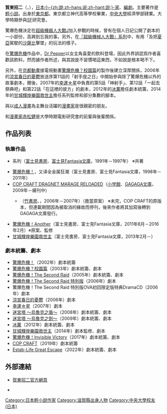 {{文學}}
{{NoteTA
|1=zh-hans:全金属狂潮; zh-hant:驚爆危機;
|2=zh-hans:甘城光辉游乐园; zh-hant:甘城輝煌樂園救世主;
}}
{{japanese|japanese=賀東 招二|kana=がとう しょうじ|romaji=Gatō Shōji}}

'''賀東招二'''（{{lang-ja|がとう しょうじ}}，{{bd|1971年||||Gatou, Shouji}}），[[日本|日本]][[小說家_(職業)|小-{zh:說;zh-hans:说;zh-hant:説;}-家]]、[[編劇|編劇]]。主要著作是[[輕小說|輕小說]]。出身於[[東京都|東京都]]。東京都立神代高等學校畢業，[[中央大學_(日本)|中央大學]]經濟學部肄業。大學時期參與[[科幻小說|SF]]研究會。

驚爆危機決定在[[超級機器人大戰J|超級機器人大戰J]]加入參戰的時候，曾有在個人日記公開了劇本的一小部份，高興到忘我的事。另外，在[[超級機械人大戰系列|『超級機械人大戰』系列]]中，有用「{{lang|ja|[[巴尼|巴尼]]}}及{{lang|ja|[[機動戰士GUNDAM_0083角色列表|巴寧格]]}}把[[夏亞·阿茲納布爾|夏亞]]駕駛的[[MSN-04型機動戰士|沙薩比]]擊墜」的玩法的樣子。

在[[驚爆危機|驚爆危機]]作品中，[[Dr_Pepper|Dr Pepper]]以女主角喜愛的飲料登場，因此外界誤認爲作者喜歡該飲料，然而據作者所述，與其說是不習慣喝這東西，不如說是根本喝不下。

另外，在[[京都動畫|京都動畫]]接電視動畫[[驚爆危機#驚爆危機_校園篇（ふもっふ）|驚爆危機？校園篇]]的製作後建立深厚關係，2006年的[[涼宮春日的憂鬱|涼宮春日的憂鬱]]放送序第11話的「射手座之日」中開始參與除了驚爆危機以外的故事劇本，爾後，2007年的[[幸運☆星|幸運☆星]]中負責的第5話「神射手」、第12話「一起去祭典吧」和第22話「在這裡的彼方」的劇本，2012年的[[古籍研究社系列|冰菓]]擔任劇本統籌，2014年的[[甘城輝煌樂園救世主|甘城輝煌樂園救世主]]擔任系列監修和部分集數的腳本。

與以[[成人漫畫|成人漫畫]]為主舞台活躍的[[漫畫家|漫畫家]]{{lang|ja|{{tsl|ja|井上よしひさ|井上よしひさ}}}}是很親密的朋友。

和[[漫畫家|漫畫家]][[赤松健|赤松健]]是大學時期電影研究會的前輩與後輩關係。

== 作品列表 ==
=== 執筆作品 ===
* {{tsl|ja|蓬莱学園シリーズ|蓬萊學園}}系列（[[富士見書房|富士見書房]]、[[富士見Fantasia文庫|富士見Fantasia文庫]]，1991年－1997年） ※共著
* [[驚爆危機|驚爆危機！]]，又译全金属狂潮（富士見書房、富士見Fantasia文庫，1998年－2011年）
* [[COP_CRAFT|COP CRAFT DRAGNET MARAGE RELOADED]]（[[小学館|小学館]]、[[GAGAGA文庫|GAGAGA文庫]]，2009年－續刊中）
** {{lang|ja|ドラグネット・ミラージュ}}（[[竹書房|竹書房]]、{{tsl|ja|ゼータ文庫|ゼータ文庫}}，2006年－2007年）（擔當原案） ※未完，COP CRAFT的原版本，但連載期間因為{{tsl|ja|ゼータ文庫|ゼータ文庫}}被取消的緣故而停刊，後來作者將其加寫後轉到GAGAGA文庫發行。
* [[驚爆危機！Another|驚爆危機！Another]]（富士見書房、富士見Fantasia文庫，2011年8月－2016年2月）※原案、監修
* [[甘城輝煌樂園救世主|甘城輝煌樂園救世主]]（富士見書房、富士見Fantasia文庫，2013年2月－）

=== 劇本統籌、劇本 ===
* [[驚爆危機|驚爆危機！]]（2002年）劇本統籌
* [[驚爆危機#驚爆危機？校園篇（ふもっふ）|驚爆危機？校園篇]]（2003年）劇本統籌、劇本
* [[驚爆危機#驚爆危機！The_Second_Raid|驚爆危機！The Second Raid]]（2005年）劇本統籌、劇本
* [[驚爆危機#驚爆危機！The_Second_Raid_特別版|驚爆危機！The Second Raid 特別版]]（2006年）劇本
* 驚爆危機！The Second Raid 特別版OVA初回限定版特典DramaCD（2006年）劇本
* [[涼宮春日的憂鬱|涼宮春日的憂鬱]]（2006年）劇本
* [[幸運☆星|幸運☆星]]（2007年）劇本
* [[迷宮塔_(動畫)|迷宮塔 ～烏魯克之盾～]]（2008年）劇本統籌、劇本
* [[迷宮塔_(動畫)|迷宮塔 ～烏魯克之劍～]]（2009年）劇本統籌、劇本
* [[古籍研究社系列|冰菓]]（2012年）劇本統籌、劇本
* [[甘城輝煌樂園救世主|甘城輝煌樂園救世主]]（2014年）劇本監修、劇本
* [[驚爆危機#驚爆危機！IV|驚爆危機！Invisible Victory]]（2017年）劇本統籌、劇本
* [[COP_CRAFT|COP CRAFT]]（2019年）劇本統籌
* [[Estab-Life|Estab-Life Great Escape]]（2022年）劇本統籌、劇本

== 外部連結 ==
* [http://www.gatoh.com/ 賀東招二官方網頁] {{Wayback|url=http://www.gatoh.com/ |date=20210412213230 }} {{ja icon}}
* {{twitter|gatosyoji}} {{ja icon}}

{{Normdaten}}
{{這本輕小說真厲害！作品部門第一名}}
{{DEFAULTSORT:Gatou Shouji}}
[[Category:日本輕小說作家|Category:日本輕小說作家]]
[[Category:滋賀縣出身人物|Category:滋賀縣出身人物]]
[[Category:中央大學校友_(日本)|Category:中央大學校友 (日本)]]